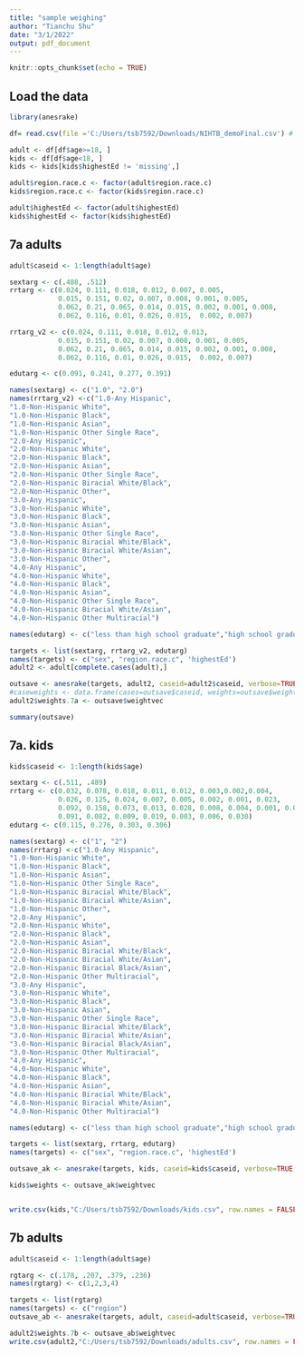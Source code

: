 ---
title: "sample weighing"
author: "Tianchu Shu"
date: "3/1/2022"
output: pdf_document
---

```{r setup, index=FALSE}
knitr::opts_chunk$set(echo = TRUE)
```

## Load the data

```{r Load data}
library(anesrake)

df= read.csv(file ='C:/Users/tsb7592/Downloads/NIHTB_demoFinal.csv') # tianchu's path

adult <- df[df$age>=18, ]
kids <- df[df$age<18, ]
kids <- kids[kids$highestEd != 'missing',]

adult$region.race.c <- factor(adult$region.race.c)
kids$region.race.c <- factor(kids$region.race.c)

adult$highestEd <- factor(adult$highestEd)
kids$highestEd <- factor(kids$highestEd)
```
## 7a adults
```{r ad}

adult$caseid <- 1:length(adult$age)

sextarg <- c(.488, .512)
rrtarg <- c(0.024, 0.111, 0.018, 0.012, 0.007, 0.005,
            0.015, 0.151, 0.02, 0.007, 0.008, 0.001, 0.005,
            0.062, 0.21, 0.065, 0.014, 0.015, 0.002, 0.001, 0.008,
            0.062, 0.116, 0.01, 0.026, 0.015,  0.002, 0.007)

rrtarg_v2 <- c(0.024, 0.111, 0.018, 0.012, 0.013,
            0.015, 0.151, 0.02, 0.007, 0.008, 0.001, 0.005,
            0.062, 0.21, 0.065, 0.014, 0.015, 0.002, 0.001, 0.008,
            0.062, 0.116, 0.01, 0.026, 0.015,  0.002, 0.007)

edutarg <- c(0.091, 0.241, 0.277, 0.391)

names(sextarg) <- c("1.0", "2.0")
names(rrtarg_v2) <-c("1.0-Any Hispanic",                     
"1.0-Non-Hispanic White",               
"1.0-Non-Hispanic Black",
"1.0-Non-Hispanic Asian",
"1.0-Non-Hispanic Other Single Race",
"2.0-Any Hispanic",                     
"2.0-Non-Hispanic White",               
"2.0-Non-Hispanic Black",
"2.0-Non-Hispanic Asian",
"2.0-Non-Hispanic Other Single Race",
"2.0-Non-Hispanic Biracial White/Black",
"2.0-Non-Hispanic Other", 
"3.0-Any Hispanic",                     
"3.0-Non-Hispanic White",               
"3.0-Non-Hispanic Black",
"3.0-Non-Hispanic Asian",
"3.0-Non-Hispanic Other Single Race",
"3.0-Non-Hispanic Biracial White/Black",
"3.0-Non-Hispanic Biracial White/Asian",
"3.0-Non-Hispanic Other",   
"4.0-Any Hispanic",                     
"4.0-Non-Hispanic White",               
"4.0-Non-Hispanic Black",
"4.0-Non-Hispanic Asian",
"4.0-Non-Hispanic Other Single Race",
"4.0-Non-Hispanic Biracial White/Asian",
"4.0-Non-Hispanic Other Multiracial")

names(edutarg) <- c("less than high school graduate","high school graduate","some college","four year or higher degree" )

targets <- list(sextarg, rrtarg_v2, edutarg)
names(targets) <- c("sex", "region.race.c", 'highestEd')
adult2 <- adult[complete.cases(adult),]

outsave <- anesrake(targets, adult2, caseid=adult2$caseid, verbose=TRUE, pctlim = 0.01)
#caseweights <- data.frame(cases=outsave$caseid, weights=outsave$weightvec)
adult2$weights.7a <- outsave$weightvec

summary(outsave)
```

## 7a. kids
```{r kids, echo=TRUE}

kids$caseid <- 1:length(kids$age)

sextarg <- c(.511, .489)
rrtarg <- c(0.032, 0.078, 0.018, 0.011, 0.012, 0.003,0.002,0.004,
            0.026, 0.125, 0.024, 0.007, 0.005, 0.002, 0.001, 0.023,
            0.092, 0.158, 0.073, 0.013, 0.028, 0.008, 0.004, 0.001, 0.01,
            0.091, 0.082, 0.009, 0.019, 0.003, 0.006, 0.030)
edutarg <- c(0.115, 0.276, 0.303, 0.306)

names(sextarg) <- c("1", "2")
names(rrtarg) <-c("1.0-Any Hispanic",                     
"1.0-Non-Hispanic White",               
"1.0-Non-Hispanic Black",
"1.0-Non-Hispanic Asian",
"1.0-Non-Hispanic Other Single Race",
"1.0-Non-Hispanic Biracial White/Black",
"1.0-Non-Hispanic Biracial White/Asian",
"1.0-Non-Hispanic Other", 
"2.0-Any Hispanic",                     
"2.0-Non-Hispanic White",               
"2.0-Non-Hispanic Black",
"2.0-Non-Hispanic Asian",
"2.0-Non-Hispanic Biracial White/Black",
"2.0-Non-Hispanic Biracial White/Asian",
"2.0-Non-Hispanic Biracial Black/Asian",
"2.0-Non-Hispanic Other Multiracial", 
"3.0-Any Hispanic",                     
"3.0-Non-Hispanic White",               
"3.0-Non-Hispanic Black",
"3.0-Non-Hispanic Asian",
"3.0-Non-Hispanic Other Single Race",
"3.0-Non-Hispanic Biracial White/Black",
"3.0-Non-Hispanic Biracial White/Asian",
"3.0-Non-Hispanic Biracial Black/Asian",
"3.0-Non-Hispanic Other Multiracial",   
"4.0-Any Hispanic",                     
"4.0-Non-Hispanic White",               
"4.0-Non-Hispanic Black",
"4.0-Non-Hispanic Asian",
"4.0-Non-Hispanic Biracial White/Black",
"4.0-Non-Hispanic Biracial White/Asian",
"4.0-Non-Hispanic Other Multiracial")

names(edutarg) <- c("less than high school graduate","high school graduate","some college","four year or higher degree" )

targets <- list(sextarg, rrtarg, edutarg)
names(targets) <- c("sex", "region.race.c", 'highestEd')

outsave_ak <- anesrake(targets, kids, caseid=kids$caseid, verbose=TRUE, pctlim = 0.01)

kids$weights <- outsave_ak$weightvec


write.csv(kids,"C:/Users/tsb7592/Downloads/kids.csv", row.names = FALSE)
```

## 7b adults
```{r ad}

adult$caseid <- 1:length(adult$age)

rgtarg <- c(.178, .207, .379, .236)
names(rgtarg) <- c(1,2,3,4)

targets <- list(rgtarg)
names(targets) <- c("region")
outsave_ab <- anesrake(targets, adult, caseid=adult$caseid, verbose=TRUE, pctlim = 0.01)

adult2$weights.7b <- outsave_ab$weightvec
write.csv(adult2,"C:/Users/tsb7592/Downloads/adults.csv", row.names = FALSE)
```

